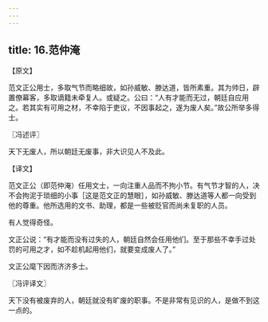 ```yaml
---
---
---
```

title: 16.范仲淹
---



【原文】

范文正公用士，多取气节而略细故，如孙威敏、滕达道，皆所素重。其为帅日，辟置僚幕客，多取谪籍未牵复人。或疑之。公曰：“人有才能而无过，朝廷自应用之。若其实有可用之材，不幸陷于吏议，不因事起之，遂为废人矣。”故公所举多得士。

〖冯述评〗

天下无废人，所以朝廷无废事，非大识见人不及此。

【译文】

范文正公（即范仲淹）任用文士，一向注重人品而不拘小节。有气节才智的人，决不会拘泥于琐细的小事［这是范文正的慧眼］，如孙威敏、滕达道等人都一向受到他的尊重。他所选用的文书、助理，都是一些被贬官而尚未复职的人员。

有人觉得奇怪。

文正公说：“有才能而没有过失的人，朝廷自然会任用他们。至于那些不幸手过处罚的可用之才，如不趁机起用他们，就要变成废人了。”

文正公麾下因而济济多士。

〖冯评译文〗

天下没有被废弃的人，朝廷就没有旷废的职事。不是非常有见识的人，是做不到这一点的。